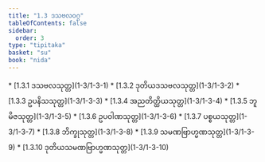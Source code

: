 ```yaml
---
title: "1.3 ဒသဗလဝဂ္ဂ"
tableOfContents: false
sidebar:
  order: 3
type: "tipitaka"
basket: "su"
book: "nida"
---
```



<DynamicBreadcrumb />



<TableOfContents book="nida" section="1.3">
* [1.3.1 ဒသဗလသုတ္တ](1-3/1-3-1)
* [1.3.2 ဒုတိယဒသဗလသုတ္တ](1-3/1-3-2)
* [1.3.3 ဥပနိသသုတ္တ](1-3/1-3-3)
* [1.3.4 အညတိတ္ထိယသုတ္တ](1-3/1-3-4)
* [1.3.5 ဘူမိဇသုတ္တ](1-3/1-3-5)
* [1.3.6 ဥပဝါဏသုတ္တ](1-3/1-3-6)
* [1.3.7 ပစ္စယသုတ္တ](1-3/1-3-7)
* [1.3.8 ဘိက္ခုသုတ္တ](1-3/1-3-8)
* [1.3.9 သမဏဗြာဟ္မဏသုတ္တ](1-3/1-3-9)
* [1.3.10 ဒုတိယသမဏဗြာဟ္မဏသုတ္တ](1-3/1-3-10)
</TableOfContents>